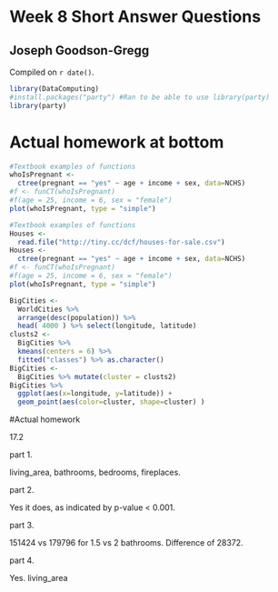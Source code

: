 # Week 8 Short Answer Questions

## Joseph Goodson-Gregg

<!-- leave this material as is -->
Compiled on `r date()`.

```r
library(DataComputing)
#install.packages("party") #Ran to be able to use library(party)
library(party)
```
<!-- put your content after this line -->

# Actual homework at bottom

```r
#Textbook examples of functions
whoIsPregnant <-
  ctree(pregnant == "yes" ~ age + income + sex, data=NCHS)
#f <- funCT(whoIsPregnant)
#f(age = 25, income = 6, sex = "female")
plot(whoIsPregnant, type = "simple")

```

```r
#Textbook examples of functions
Houses <-
  read.file("http://tiny.cc/dcf/houses-for-sale.csv")
Houses <-
  ctree(pregnant == "yes" ~ age + income + sex, data=NCHS)
#f <- funCT(whoIsPregnant)
#f(age = 25, income = 6, sex = "female")
plot(whoIsPregnant, type = "simple")

```

```r
BigCities <-
  WorldCities %>%
  arrange(desc(population)) %>%
  head( 4000 ) %>% select(longitude, latitude)
clusts2 <-
  BigCities %>%
  kmeans(centers = 6) %>%
  fitted("classes") %>% as.character()
BigCities <-
  BigCities %>% mutate(cluster = clusts2)
BigCities %>%
  ggplot(aes(x=longitude, y=latitude)) +
  geom_point(aes(color=cluster, shape=cluster) )
```

#Actual homework

17.2

part 1.

living_area, bathrooms, bedrooms, fireplaces.

part 2.

Yes it does, as indicated by p-value < 0.001.

part 3.

151424 vs 179796 for 1.5 vs 2 bathrooms. Difference of 28372.

part 4.

Yes. living_area


